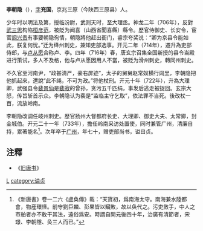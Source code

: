 '''李朝隐'''（{{bd|665年||734年||catIdx=L李}}），[[表字|字]]'''充国'''，京兆三原（今陕西三原县）人。

少年时以明法及第，授临汾尉，武则天时，至大理丞。神龙二年（706年），反對[[武三思|武三思]]构陷[[桓彦范|桓彦范]]，被貶为闻喜（山西省聞喜縣）縣令。歷官侍御史、长安令，宦官[[闾兴贵|闾兴贵]]有事要朝隐徇情，朝隐將他赶出衙门，睿宗夸奖说：“卿为京县令能如此，朕复何忧。”迁为绛州刺史，兼知吏部选事。开元二年（714年），遷升為吏部侍郎，与[[卢从愿|卢从愿]]合称卢、李。四年（716年）春，唐玄宗召集全国新授的县令当殿进行策试，多人不及格，他与卢从愿因用人不當，被贬为滑州刺史，轉同州刺史。

不久官至河南尹，“政甚清严，豪右屏迹”，太子的舅舅赵常奴横行闾里，李朝隐把他抓起來，還說“此不绳，不可为政。”将他杖刑。开元十年（722年），升為大理卿，武强县令[[裴景仙|裴景仙]]是[[裴寂|裴寂]]的曾孙，贪污五千匹绢，事发后逃走被捉回。玄宗大怒，传旨斩首示众。李朝隐认为裴是“监临主守乞取”，依法罪不当死。後改杖一百，流放岭南。

李朝隐改调任岐州刺史。歷官扬州大督都府长史、大理卿、御史大夫、太常卿，封金城伯。开元二十一年（733年），擔任岭南采访处置使，同时兼管广州，清廉自持，累著能名<ref>《新唐書》卷一二六《盧奂傳》載：“天寶初，爲南海太守。南海兼水陸都會，物産環怪。前守劉巨麟、彭果皆以贜敗，故以奂代之。污吏斂手，中人之市舶者亦不敢干其法，遠俗爲安。時謂自開元後四十年，治廣有清節者，宋璟、李朝隱、奂三人而已。”</ref>。次年卒于[[广州|广州]]，年七十，赠吏部尚书，谥曰贞。
{{wikisource author}}

==注釋==
{{reflist}}
* 《[[旧唐书|旧唐书]]》
[[category:唐朝政治人物|L]]
[[category:谥贞|category:谥贞]]